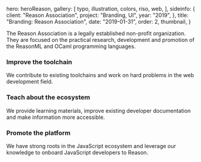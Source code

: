 





  hero: heroReason,
  gallery: [
    typo,
    illustration,
    colors,
    riso,
    web,
  ],
  sideinfo: {
    client: "Reason Association",
    project: "Branding, UI",
    year: "2019",
  },
  title: "Branding: Reason Association",
  date: "2019-01-31",
  order: 2,
  thumbnail,
}

The Reason Association is a legally established non-profit organization. 
They are focused on the practical research, development and promotion of the 
ReasonML and OCaml programming languages.

### Improve the toolchain

We contribute to existing toolchains and work on hard problems in the web development field.

### Teach about the ecosystem

We provide learning materials, improve existing developer documentation and make information more accessible.

### Promote the platform

We have strong roots in the JavaScript ecosystem and leverage our knowledge to onboard JavaScript developers to Reason.
